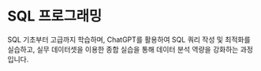 # SQL 프로그래밍

SQL 기초부터 고급까지 학습하며, ChatGPT를 활용하여 SQL 쿼리 작성 및 최적화를 실습하고, 실무 데이터셋을 이용한 종합 실습을 통해 데이터 분석 역량을 강화하는 과정입니다.

